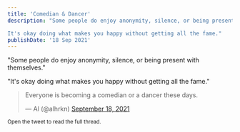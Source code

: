 ```yaml
---
title: 'Comedian & Dancer'
description: "Some people do enjoy anonymity, silence, or being present with themselves.

It's okay doing what makes you happy without getting all the fame."
publishDate: '18 Sep 2021'
---
```


"Some people do enjoy anonymity, silence, or being present with themselves."

"It's okay doing what makes you happy without getting all the fame."

<blockquote class="twitter-tweet"><p lang="en" dir="ltr">Everyone is becoming a comedian or a dancer these days.</p>&mdash; Al (@alhrkn) <a href="https://twitter.com/alhrkn/status/1439211932746010626?ref_src=twsrc%5Etfw">September 18, 2021</a></blockquote>

<small> Open the tweet to read the full thread.</small>